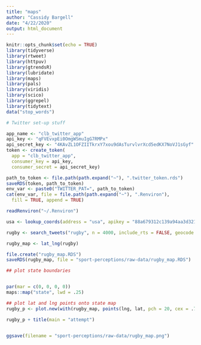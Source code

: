 ```yaml
---
title: "maps"
author: "Cassidy Bargell"
date: "4/22/2020"
output: html_document
---
```


```r
knitr::opts_chunk$set(echo = TRUE)
library(tidyverse)
library(rtweet)
library(httpuv)
library(gtrendsR)
library(lubridate)
library(maps)
library(pals)
library(viridis)
library(scico)
library(ggrepel)
library(tidytext)
data("stop_words")
```

```r

# Twitter set-up stuff

app_name <- "clb_twitter_app"
api_key <- "qFVEvxpEi0OmgWSmuIgG7RMPx"
api_secret_key <- "4KAvZL1OFZIITkrxY7xou9dAsTurvlvrXcd5edKX7NoVJ1sGyf"
token <- create_token(
  app = "clb_twitter_app",
  consumer_key = api_key,
  consumer_secret = api_secret_key)

path_to_token <- file.path(path.expand("~"), ".twitter_token.rds")
saveRDS(token, path_to_token)
env_var <- paste0("TWITTER_PAT=", path_to_token)
cat(env_var, file = file.path(path.expand("~"), ".Renviron"), 
  fill = TRUE, append = TRUE)

readRenviron("~/.Renviron")

usa <- lookup_coords(address = "usa", apikey = "88a679312c139a94aa3d3210ef78e8a8e1a925f6")
```

```r
rugby <- search_tweets("rugby", n = 4000, include_rts = FALSE, geocode = usa)

rugby_map <- lat_lng(rugby)

file.create("rugby_map.RDS")
saveRDS(rugby_map, file = "sport-perceptions/raw-data/rugby_map.RDS")

## plot state boundaries


par(mar = c(0, 0, 0, 0))
maps::map("state", lwd = .25)

## plot lat and lng points onto state map
rugby_p <- plot.new(with(rugby_map, points(lng, lat, pch = 20, cex = .75, col = rgb(0, .3, .7, .75))))

rugby_p + title(main = "attempt")


ggsave(filename = "sport-perceptions/raw-data/rugby_map.png")


```

